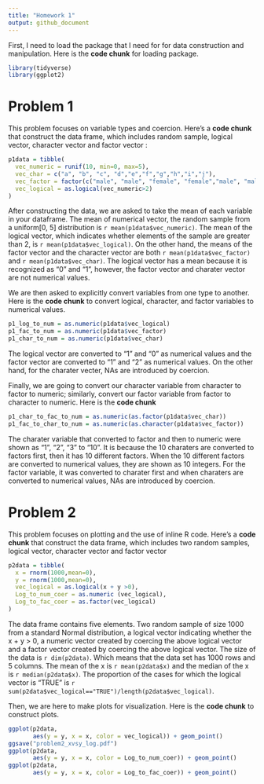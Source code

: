 ```yaml
---
title: "Homework 1"
output: github_document
---
```


First, I need to load the package that I need for for data construction and manipulation. Here is the **code chunk** for loading package. 

```r
library(tidyverse)
library(ggplot2)
```


# Problem 1

This problem focuses on variable types and coercion. Here's a **code chunk** that construct the data frame, which includes random sample, logical vector, character vector and factor vector :

```r
p1data = tibble(
  vec_numeric = runif(10, min=0, max=5),
  vec_char = c("a", "b", "c", "d","e","f","g","h","i","j"),
  vec_factor = factor(c("male", "male", "female", "female","male", "male", "female", "female","male", "male")),
  vec_logical = as.logical(vec_numeric>2)
)

```

After constructing the data, we are asked to take the mean of each variable in your dataframe. The mean of numerical vector, the random sample from a uniform[0, 5] distribution is `r mean(p1data$vec_numeric)`. The mean of the logical vector, which indicates whether elements of the sample are greater than 2, is `r mean(p1data$vec_logical)`. On the other hand, the means of the factor vector and the character vector are both `r mean(p1data$vec_factor)` and `r mean(p1data$vec_char)`. The logical vector has a mean because it is recognized as "0" and "1", however, the factor vector and charater vector are not numerical values.

We are then asked to explicitly convert variables from one type to another. Here is the **code chunk** to convert logical, character, and factor variables to numerical values. 

```r
p1_log_to_num = as.numeric(p1data$vec_logical)
p1_fac_to_num = as.numeric(p1data$vec_factor)
p1_char_to_num = as.numeric(p1data$vec_char)
```

The logical vector are converted to "1" and "0" as numerical values and the factor vector are converted to "1" and "2" as numerical values. On the other hand, for the charater vecter, NAs are introduced by coercion. 

Finally, we are going to convert our character variable from character to factor to numeric; similarly, convert our factor variable from factor to character to numeric. Here is the **code chunk** 

```r
p1_char_to_fac_to_num = as.numeric(as.factor(p1data$vec_char))
p1_fac_to_char_to_num = as.numeric(as.character(p1data$vec_factor))
```

The charater variable that converted to factor and then to numeric were shown as "1", "2", "3" to "10". It is because the 10 charaters are converted to factors first, then it has 10 different factors. When the 10 different factors are converted to numerical values, they are shown as 10 integers. For the factor variable, it was converted to charater first and when charaters are converted to numerical values, NAs are introduced by coercion. 

# Problem 2

This problem focuses on plotting and the use of inline R code. Here's a **code chunk** that construct the data frame, which includes two random samples, logical vector, character vector and factor vector

```r
p2data = tibble(
  x = rnorm(1000,mean=0),
  y = rnorm(1000,mean=0),
  vec_logical = as.logical(x + y >0),
  Log_to_num_coer = as.numeric (vec_logical),
  Log_to_fac_coer = as.factor(vec_logical)
)
```

The data frame contains five elements. Two random sample of size 1000 from a standard Normal distribution, a logical vector indicating whether the x + y > 0, a numeric vector created by coercing the above logical vector and a factor vector created by coercing the above logical vector. The size of the data is `r dim(p2data)`. Which means that the data set has 1000 rows and 5 columns. The mean of the x is `r mean(p2data$x)` and the median of the x is `r median(p2data$x)`. The proportion of the cases for which the logical vector is "TRUE" is `r sum(p2data$vec_logical=="TRUE")/length(p2data$vec_logical)`.

Then, we are here to make plots for visualization. Here is the **code chunk** to construct plots. 

```r
ggplot(p2data,
       aes(y = y, x = x, color = vec_logical)) + geom_point()
ggsave("problem2_xvsy_log.pdf")
ggplot(p2data,
       aes(y = y, x = x, color = Log_to_num_coer)) + geom_point()
ggplot(p2data,
       aes(y = y, x = x, color = Log_to_fac_coer)) + geom_point()
```

